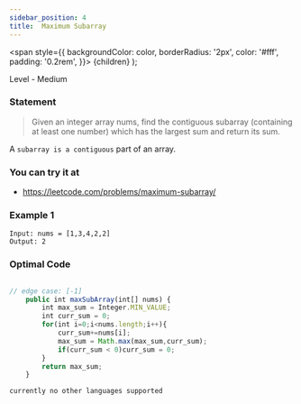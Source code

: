 ```yaml
---
sidebar_position: 4
title:  Maximum Subarray
---
```



  <span
    style={{
      backgroundColor: color,
      borderRadius: '2px',
      color: '#fff',
      padding: '0.2rem',
    }}>
    {children}
  </span>
);

Level - <Highlight color="#fece2f">Medium</Highlight>

### Statement

>  Given an integer array nums, find the contiguous subarray (containing at least one number) which has the largest sum and return its sum.

A `subarray is a contiguous` part of an array.

### You can try it at

- https://leetcode.com/problems/maximum-subarray/

### Example 1

```
Input: nums = [1,3,4,2,2]
Output: 2
```


### Optimal Code

<Tabs>
<TabItem value="java" label="Java">

```js

// edge case: [-1]
    public int maxSubArray(int[] nums) {
        int max_sum = Integer.MIN_VALUE;
        int curr_sum = 0;
        for(int i=0;i<nums.length;i++){
            curr_sum+=nums[i];
            max_sum = Math.max(max_sum,curr_sum);
            if(curr_sum < 0)curr_sum = 0;
        }
        return max_sum;
    }
```

</TabItem>

<TabItem value="other" label="Other">

```
currently no other languages supported
```

</TabItem>

</Tabs>